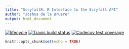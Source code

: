 ```yaml
---
title: "ScryfallR: R Interface to the Scryfall API"
author: "Joshua de la Bruere"
output: html_document
---
```


[![lifecycle](https://img.shields.io/badge/lifecycle-experimental-orange.svg)](https://www.tidyverse.org/lifecycle/#experimental)
[![Travis build status](https://travis-ci.com/delabj/scryfallR.svg?branch=master)](https://travis-ci.com/delabj/scryfallR)
[![Codecov test coverage](https://codecov.io/gh/delabj/scryfallR/branch/master/graph/badge.svg)](https://codecov.io/gh/delabj/scryfallR?branch=master)


```r
knitr::opts_chunk$set(echo = TRUE)
```

